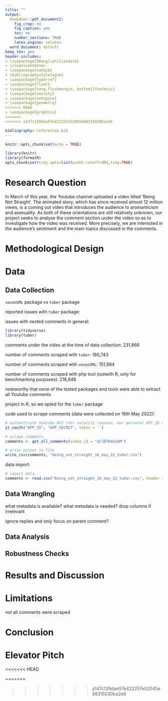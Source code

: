 ```yaml
---
title: ""
output:
  bookdown::pdf_document2:
    fig_crop: no
    fig_caption: yes
    toc: no
    number_sections: TRUE
    latex_engine: xelatex
  word_document: default
keep_tex: yes
header-includes:
- \usepackage[UKenglish]{isodate}
- \cleanlookdateon
- \usepackage{natbib}
- \bibliographystyle{agsm}
- \usepackage{hyperref}
- \usepackage{float}
- \usepackage[hang,flushmargin, bottom]{footmisc}
- \usepackage{sectsty}
- \usepackage{setspace}
- \usepackage{geometry}
<<<<<<< HEAD
- \usepackage{graphicx}
=======
>>>>>>> a147c139dae97e422257e52045e88315030ba2e6

bibliography: references.bib
---
```


\newgeometry{top=1.8in,bottom=1.8in,right=1in,left=1in}
\spacing{1.7}

\allsectionsfont{\centering}
\subsectionfont{\raggedright}
\subsubsectionfont{\raggedright}

\pagenumbering{gobble}

\begin{centering}
  \newcommand{\HRule}{\rule{\linewidth}{0.5mm}}
	\includegraphics[width=0.4\textwidth]{kuleuven_logo.png}\\[1cm]
	\textsc{\Large Collecting and Analyzing Big Data \\ for Social Sciences}\\[0.5cm]
	\textsc{\large B-KUL-S0K17A}\\[0.5cm]
	\HRule\\[0.6cm]
	{\huge\bfseries Assignment 2:} \\ [0.25cm]
	{\LARGE\bfseries Research Notebook}\\[0.2cm]
	\HRule\\[1.5cm]
	{\Large\textit{Group 24:}}\\
	\large Ekaterina \textsc{Zaitseva} - r0870363\\
	\large Emma \textsc{Schweidler} - r0883088 \\
	\large Jade \textsc{Willaert} - \\
	\vfill\vfill\vfill
	{\large\today}
	
\end{centering}

\allsectionsfont{\raggedright}

\singlespacing

 
\newpage

\newgeometry{top=1in,bottom=1in,right=1in,left=1in}
\pagenumbering{arabic} 

```r
knitr::opts_chunk$set(echo = TRUE)

library(knitr)
library(formatR)
opts_chunk$set(tidy.opts=list(width.cutoff=90),tidy=TRUE)
```

<!-- Make sure following aspects are included: short problem statement & research question (without extensive literature review), methodological design, description of data (collection), data cleaning/wrangling steps, analysis, robustness checks (if applicable), results, limitations, conclusion, pitch -->

# Research Question

In March of this year, the Youtube channel \citet{JaidenAnimationsVideo} uploaded a video titled ‘Being Not Straight’. The animated story, which has since received almost 12 million views, is a coming out video that introduces the audience to aromanticism and asexuality. As both of these orientations are still relatively unknown, our project seeks to analyse the comment section under the video so as to investigate how the video was received. More precisely, we are interested in the audience's sentiment and the main topics discussed in the comments.

# Methodological Design

# Data

## Data Collection

`vosonSML` package vs `tuber` package

reported issues with `tuber` package: \citep{IssuesTuber}

issues with nested comments in general: \citep{IssuesNestedComments} 

```r
library(tidyverse)
library(tuber)
```

comments under the video at the time of data collection: 231,866

number of comments scraped with `tuber`: 180,743

number of comments scraped with `vosonSML`: 151,884

number of comments scraped with php tool \citep{RiederTools} (outwith R; only for benchmarking purposes): 218,848

noteworthy that none of the tested packages and tools were able to extract all Youtube comments

project in R, so we opted for the `tuber` package


code used to scrape comments (data were collected on 16th May 2022):

```r
# authenticate Youtube API (for security reasons, our personal APP_ID and APP_SECRET are not included in this script)
yt_oauth("APP_ID", "APP_SECRET", token = '')

# scrape comments
comments <- get_all_comments(video_id = "qF1DTK4U1AM")

# write output to file
write_csv(comments, "being_not_straight_16_may_22_tuber.csv")  
```


data import:

```r
# import data
comments <- read.csv("being_not_straight_16_may_22_tuber.csv", header = T)
```


## Data Wrangling

what metadata is available? what metadata is needed? drop columns if irrelevant

ignore replies and only focus on parent comment?

## Data Analysis

## Robustness Checks

# Results and Discussion

# Limitations

not all comments were scraped

# Conclusion

# Elevator Pitch

<<<<<<< HEAD
\newpage
\bibliography{references}
=======

\newpage
\bibliography{references}

>>>>>>> a147c139dae97e422257e52045e88315030ba2e6
